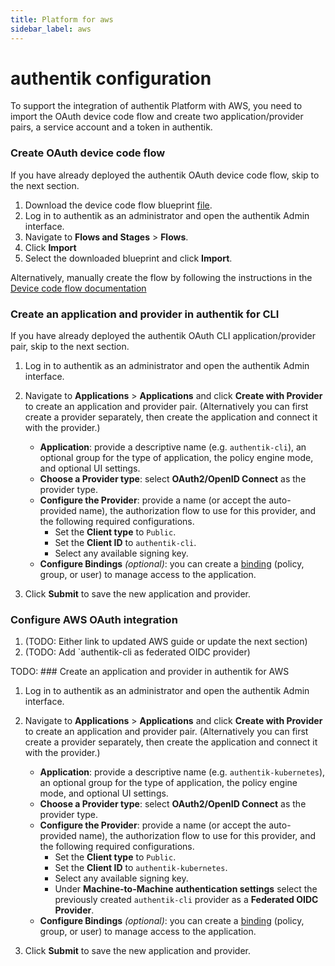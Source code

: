 ```yaml
---
title: Platform for aws
sidebar_label: aws
---
```


# authentik configuration

To support the integration of authentik Platform with AWS, you need to import the OAuth device code flow and create two application/provider pairs, a service account and a token in authentik.

### Create OAuth device code flow

If you have already deployed the authentik OAuth device code flow, skip to the next section.

1. Download the device code flow blueprint [file](https://raw.githubusercontent.com/goauthentik/platform/refs/heads/main/hack/authentik/blueprints/oauth2-device-code.yaml).
2. Log in to authentik as an administrator and open the authentik Admin interface.
3. Navigate to **Flows and Stages** > **Flows**.
4. Click **Import**
5. Select the downloaded blueprint and click **Import**.

Alternatively, manually create the flow by following the instructions in the [Device code flow documentation](https://docs.goauthentik.io/add-secure-apps/providers/oauth2/device_code/#create-and-apply-a-device-code-flow)

### Create an application and provider in authentik for CLI

If you have already deployed the authentik OAuth CLI application/provider pair, skip to the next section.

1. Log in to authentik as an administrator and open the authentik Admin interface.
2. Navigate to **Applications** > **Applications** and click **Create with Provider** to create an application and provider pair. (Alternatively you can first create a provider separately, then create the application and connect it with the provider.)
    - **Application**: provide a descriptive name (e.g. `authentik-cli`), an optional group for the type of application, the policy engine mode, and optional UI settings.
    - **Choose a Provider type**: select **OAuth2/OpenID Connect** as the provider type.
    - **Configure the Provider**: provide a name (or accept the auto-provided name), the authorization flow to use for this provider, and the following required configurations.
        - Set the **Client type** to `Public`.
        - Set the **Client ID** to `authentik-cli`.
        - Select any available signing key.
    - **Configure Bindings** _(optional)_: you can create a [binding](../add-secure-apps/flows-stages/bindings/) (policy, group, or user) to manage access to the application.

3. Click **Submit** to save the new application and provider.

### Configure AWS OAuth integration

1. (TODO: Either link to updated AWS guide or update the next section)
2. (TODO: Add `authentik-cli as federated OIDC provider)

TODO: ### Create an application and provider in authentik for AWS

1. Log in to authentik as an administrator and open the authentik Admin interface.
2. Navigate to **Applications** > **Applications** and click **Create with Provider** to create an application and provider pair. (Alternatively you can first create a provider separately, then create the application and connect it with the provider.)
    - **Application**: provide a descriptive name (e.g. `authentik-kubernetes`), an optional group for the type of application, the policy engine mode, and optional UI settings.
    - **Choose a Provider type**: select **OAuth2/OpenID Connect** as the provider type.
    - **Configure the Provider**: provide a name (or accept the auto-provided name), the authorization flow to use for this provider, and the following required configurations.
        - Set the **Client type** to `Public`.
        - Set the **Client ID** to `authentik-kubernetes`.
        - Select any available signing key.
        - Under **Machine-to-Machine authentication settings** select the previously created `authentik-cli` provider as a **Federated OIDC Provider**.
    - **Configure Bindings** _(optional)_: you can create a [binding](../add-secure-apps/flows-stages/bindings/) (policy, group, or user) to manage access to the application.

3. Click **Submit** to save the new application and provider.
